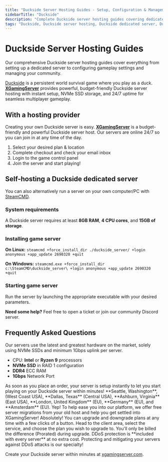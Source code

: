 ```yaml
---
title: "Duckside Server Hosting Guides - Setup, Configuration & Management"
sidebarTitle: "Duckside"
description: "Complete Duckside server hosting guides covering dedicated server setup, configuration settings, and troubleshooting."
tags: "Duckside, Duckside server hosting, Duckside dedicated server, Duckside multiplayer"
---
```


# Duckside Server Hosting Guides

Our comprehensive Duckside server hosting guides cover everything from setting up a dedicated server to configuring gameplay settings and managing your community.

[Duckside](https://store.steampowered.com/app/2690320/DUCKSUDE/) is a persistent world survival game where you play as a duck. **[XGamingServer](https://xgamingserver.com/)** provides powerful, budget-friendly Duckside server hosting with instant setup, NVMe SSD storage, and 24/7 uptime for seamless multiplayer gameplay.

## With a hosting provider
Creating your own Duckside server is easy. **[XGamingServer](https://xgamingserver.com/)** is a budget-friendly and powerful Duckside server host. Our servers are online 24/7 so you can join in at any time of the day.

1. Select your desired plan & location
2. Complete checkout and check your email inbox
3. Login to the game control panel
4. Join the server and start playing!

## Self-hosting a Duckside dedicated server

You can also alternatively run a server on your own computer/PC with [SteamCMD](https://developer.valvesoftware.com/wiki/SteamCMD).

### System requirements

A Duckside server requires at least **8GB RAM**, **4 CPU cores**, and **15GB of storage**.

### Installing game server

**On Linux:**
`steamcmd +force_install_dir ./duckside_server/ +login anonymous +app_update 2690320 +quit`

**On Windows:**
`steamcmd.exe +force_install_dir c:\SteamCMD\duckside_server\ +login anonymous +app_update 2690320 +quit`

### Starting game server

Run the server by launching the appropriate executable with your desired parameters.

**Need some help?** Feel free to open a ticket or join our community Discord server.

## Frequently Asked Questions

<AccordionGroup>

<Accordion title="What are the specs on the servers?">
Our servers use the latest and greatest hardware on the market, solely using NVMe SSDs and minimum 1Gbps uplink per server.

- CPU: **Intel** or **Ryzen 9** processors
- **NVMe SSD** in RAID 1 configuration
- **DDR4** ECC RAM
- **1Gbps** Network Port
</Accordion>

<Accordion title="How long does setup take?">
As soon as you place an order, your server is setup instantly to let you start playing on your Duckside server within minutes!
</Accordion>

<Accordion title="What locations are the servers in?">
**Seattle, Washington**, (West Coast USA), **Dallas, Texas** (Central USA), **Ashburn, Virginia** (East USA), **London, United Kingdom** (EU), **Germany** (EU), and **Amsterdam** (EU).
</Accordion>

<Accordion title="Can I migrate my existing server to XGamingServer?">
Yep! To help ease you into our platform, we offer free server migrations from your old host and help you get settled into XGamingServer!
</Accordion>

<Accordion title="Can I upgrade/downgrade my server later on?">
Absolutely! You can upgrade and downgrade plans at any time with a few clicks of a button. Head to the client area, select the service, and choose the plan you wish to upgrade to. You'll only be billed the difference (Prorated) during upgrade.
</Accordion>

<Accordion title="Are the servers DDoS protected?">
DDoS protection is **included with every server** at no extra cost. Protecting and mitigating your servers against DDoS attacks is our specialty!
</Accordion>

</AccordionGroup>

Create your Duckside server within minutes at [xgamingserver.com](https://xgamingserver.com/).
